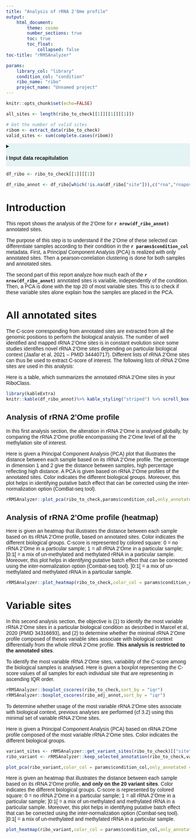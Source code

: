 ```yaml
---
title: "Analysis of rRNA 2'Ome profile"
output: 
    html_document:
        theme: cosmo
        number_sections: true
        toc: true
        toc_float:
            collapsed: false
toc-title: "rRMSAnalyzer"

params:
    library_col: "library"
    condition_col: "condition"
    ribo_name: "ribo"
    project_name: "Unnamed project"
---
```

```r
knitr::opts_chunk$set(echo=FALSE)

all_sites <- length(ribo_to_check[[1]][[1]][[1]])

# Get the number of valid sites
ribom <- extract_data(ribo_to_check)
valid_sites <- sum(complete.cases(ribom))

```

```{=html}
<style type="text/css">
  body{
 font-family: Helvetica;    
}

details{
background-color: #E4F3F3;
}

mark {
  background-color: #FF91A4;
  color: black;
}

</style>
```
<details>

<summary>

<b> ℹ️ Input data recapitulation </b>

</summary>
Project name : **`r params$project_name`**<br><br>
RiboClass Name : **`r params$ribo_name`**. <br> Number of uploaded samples: **`r length(ribo_to_check[[1]])`** samples. <br> RNA(s) used by the coverage tool: **`r as.character(ribo_to_check[["rna_names"]][["original_name"]])`** <br> There are **`r as.character(all_sites)`** genomic positions.


__**C-score**__ <br>
Method of computation : **`r as.character(ribo_to_check["cscore_method"])`** <br>
Window length : **`r as.character(ribo_to_check["cscore_window"])`**<br>
**`r as.character(valid_sites)`** genomic positions with a valid
C-score in all samples.
<br>
<br>
__**ComBat-seq**__<br>
ComBat-seq correction ?
**`r ifelse(is.null(ribo_to_check[["combatSeq_count"]]),"No","Yes")`** <br>
Metadata used for ComBat-seq :
**`r ifelse(is.null(ribo_to_check[["col_used_combatSeq"]]),"None",as.character(ribo_to_check["col_used_combatSeq"]))`**

</details>

```r
df_ribo <- ribo_to_check[[1]][[1]]

df_ribo_annot <- df_ribo[which(!is.na(df_ribo["site"])),c("rna","rnapos","site","cscore")]
```

# Introduction

This report shows the analysis of the 2'Ome for **`r nrow(df_ribo_annot)`** annotated sites. 

The purpose of this step is to understand if the 2'Ome of these selected can differentiate samples according to their condition in the **`r params$condition_col`** metadata. First, a Principal Component Analysis (PCA) is realized with only annotated sites. Then a pearson-correlation clustering is done for both samples and annotated sites.

The second part of this report analyze how much each of the **`r nrow(df_ribo_annot)`** annotated sites is variable, independently of the condition. Then, a PCA is done with the top 20 of most variable sites. This is to check if these variable sites alone explain how the samples are placed in the PCA.

# All annotated sites

The C-score corresponding from annotated sites are extracted from all the genomic positions to perform the biological analysis. The number of well identified and mapped rRNA 2'Ome sites is in constant evolution since some studies identifies novel rRNA 2'Ome sites depending on particular biological context (Jaafar et al, 2021 -- PMID 34440717). Different lists of rRNA 2'Ome sites can thus be used to extract C-score of interest. The following lists of rRNA 2'Ome sites are used in this analysis: <br>

Here is a table, which summarizes the annotated rRNA 2'Ome sites in your RiboClass.

```r
library(kableExtra)
knitr::kable(df_ribo_annot)%>% kable_styling("striped") %>% scroll_box(width = "100", height = "500px")
```

## Analysis of rRNA 2'Ome profile

In this first analysis section, the alteration in rRNA 2'Ome is analysed globally, by comparing the rRNA 2'Ome profile encompassing the 2'Ome level of all the methylation site of interest.

Here is given a Principal Component Analysis (PCA) plot that illustrates the distance between each sample based on its rRNA 2'Ome profile. The percentage in dimension 1 and 2 give the distance between samples, high percentage reflecting high distance. A PCA is given based on rRNA 2'Ome profiles of the annotated sites. Color indicates the different biological groups. Moreover, this plot helps in identifying putative batch effect that can be corrected using the inter-normalization option (ComBat-seq tool).

```r
rRMSAnalyzer::plot_pca(ribo_to_check,params$condition_col,only_annotated = TRUE)
```

## Analysis of rRNA 2'Ome profile (heatmap)

Here is given an heatmap that illustrates the distance between each sample based on its rRNA 2'Ome profile, based on annotated sites. Color indicates the different biological groups. C-score is represented by colored square: 0 = no rRNA 2'Ome in a particular sample; 1 = all rRNA 2'Ome in a particular sample; ]0:1[ = a mix of un-methylated and methylated rRNA in a particular sample. Moreover, this plot helps in identifying putative batch effect that can be corrected using the inter-normalization option (Combat-seq tool). ]0:1[ = a mix of un-methylated and methylated rRNA in a particular sample.

```r
rRMSAnalyzer::plot_heatmap(ribo_to_check,color_col = params$condition_col,only_annotated = TRUE)
```

# Variable sites

In this second analysis section, the objective is (1) to identify the most variable rRNA 2’Ome sites in a particular biological condition as described in Marcel et al, 2020 (PMID 34316693), and (2) to determine whether the minimal rRNA 2’Ome profile composed of theses variable sites associate with biological context differentially from the whole rRNA 2’Ome profile. **This analysis is restricted to the annotated sites**.

To identify the most variable rRNA 2’Ome sites, variability of the C-score among the biological samples is analysed. Here is given a boxplot representing the C-score values of all samples for each individual site that are representing in ascending IQR order.

```r
rRMSAnalyzer::boxplot_cscores(ribo_to_check,sort_by = "iqr")
rRMSAnalyzer::boxplot_cscores(ribo_adj_annot,sort_by = "iqr")
```

To determine whether usage of the most variable rRNA 2’Ome sites associate with biological context, previous analyses are performed (cf 3.2) using this minimal set of variable rRNA 2’Ome sites.

Here is given a Principal Component Analysis (PCA) based on rRNA 2’Ome profile composed of the most variable rRNA 2’Ome sites. Color indicates the different biological groups.

```r
variant_sites <- rRMSAnalyzer::get_variant_sites(ribo_to_check)[["site"]]
ribo_variant <- rRMSAnalyzer::keep_selected_annotation(ribo_to_check,variant_sites)

plot_pca(ribo_variant,color_col = params$condition_col,only_annotated = TRUE)
```

Here is given an heatmap that illustrates the distance between each sample based on its rRNA 2’Ome profile, **and only on the 20 variant sites**. Color indicates the different biological groups. C-score is represented by colored square: 0 = no rRNA 2’Ome in a particular sample; 1 = all rRNA 2’Ome in a particular sample; ]0:1[ = a mix of un-methylated and methylated rRNA in a particular sample. Moreover, this plot helps in identifying putative batch effect that can be corrected using the inter-normalization option (Combat-seq tool). ]0:1[ = a mix of un-methylated and methylated rRNA in a particular sample.

```r
plot_heatmap(ribo_variant,color_col = params$condition_col,only_annotated = TRUE)
```

